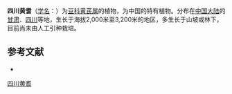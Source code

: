 {{Speciesbox
| name = 四川黄耆
| status = 
| status_system = 
| image =
| genus = Astragalus
| species = sutchuenensis
| authority = Franch.
}}

'''四川黄耆'''（[[学名|学名]]：{{lang|la|''Astragalus sutchuenensis''}}）为[[豆科|豆科]][[黄芪属|黄芪属]]的植物，为中国的特有植物。分布在[[中国大陆|中国大陆]]的[[甘肃|甘肃]]、[[四川|四川]]等地，生长于海拔2,000米至3,200米的地区，多生长于山坡或林下，目前尚未由人工引种栽培。

== 参考文献 ==
<div class="references-small">
* {{cite web| url =http://www.bioinfo.cn/db05/KmzwSpecies.php?action=view&id=15819| title =四川黄耆| work =《中国高等植物数据库全库》| publisher =中国科学院微生物研究所| author =昆明植物研究所| accessdate =2009-02-25| deadurl =yes| archiveurl =https://web.archive.org/web/20160305074722/http://www.bioinfo.cn/db05/KmzwSpecies.php?action=view&id=15819| archivedate =2016-03-05}}
</div>
{{Taxonbar|from=Q10924974}}

[[Category:黄芪属|四川黄耆]]


{{植物小作品}}